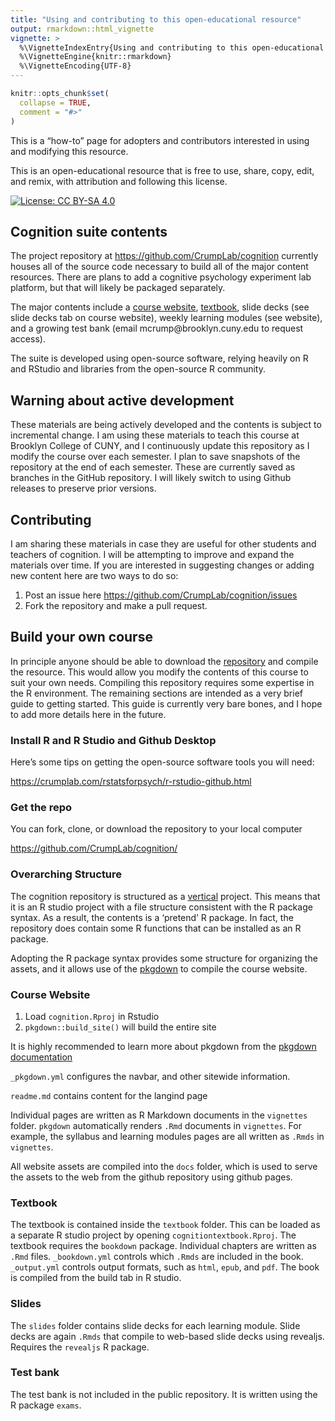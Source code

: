 ```yaml
---
title: "Using and contributing to this open-educational resource"
output: rmarkdown::html_vignette
vignette: >
  %\VignetteIndexEntry{Using and contributing to this open-educational resource}
  %\VignetteEngine{knitr::rmarkdown}
  %\VignetteEncoding{UTF-8}
---
```


```r
knitr::opts_chunk$set(
  collapse = TRUE,
  comment = "#>"
)
```


This is a "how-to" page for adopters and contributors interested in using and modifying this resource.

This is an open-educational resource that is free to use, share, copy, edit, and remix, with attribution and following this license.

[![License: CC BY-SA 4.0](https://img.shields.io/badge/License-CC%20BY--SA%204.0-lightgrey.svg)](https://creativecommons.org/licenses/by-sa/4.0/)

## Cognition suite contents

The project repository at <https://github.com/CrumpLab/cognition> currently houses all of the source code necessary to build all of the major content resources. There are plans to add a cognitive psychology experiment lab platform, but that will likely be packaged separately. 

The major contents include a [course website](https://www.crumplab.com/cognition), [textbook](https://www.crumplab.com/cognition/textbook), slide decks (see slide decks tab on course website), weekly learning modules (see website), and a growing test bank (email mcrump@brooklyn.cuny.edu to request access).

The suite is developed using open-source software, relying heavily on R and RStudio and libraries from the open-source R community. 

## Warning about active development

These materials are being actively developed and the contents is subject to incremental change. I am using these materials to teach this course at Brooklyn College of CUNY, and I continuously update this repository as I modify the course over each semester. I plan to save snapshots of the repository at the end of each semester. These are currently saved as branches in the GitHub repository. I will likely switch to using Github releases to preserve prior versions. 

## Contributing

I am sharing these materials in case they are useful for other students and teachers of cognition. I will be attempting to improve and expand the materials over time. If you are interested in suggesting changes or adding new content here are two ways to do so:

1. Post an issue here <https://github.com/CrumpLab/cognition/issues>
2. Fork the repository and make a pull request.

## Build your own course

In principle anyone should be able to download the [repository](https://github.com/CrumpLab/cognition) and compile the resource. This would allow you modify the contents of this course to suit your own needs. Compiling this repository requires some expertise in the R environment. The remaining sections are intended as a very brief guide to getting started. This guide is currently very bare bones, and I hope to add more details here in the future.

### Install R and R Studio and Github Desktop

Here's some tips on getting the open-source software tools you will need:

<https://crumplab.com/rstatsforpsych/r-rstudio-github.html>

### Get the repo

You can fork, clone, or download the repository to your local computer

<https://github.com/CrumpLab/cognition/>

### Overarching Structure

The cognition repository is structured as a [vertical](https://wwww.crumplab.com/vertical) project. This means that it is an R studio project with a file structure consistent with the R package syntax. As a result, the contents is a 'pretend' R package. In fact, the repository does contain some R functions that can be installed as an R package.

Adopting the R package syntax provides some structure for organizing the assets, and it allows use of the [pkgdown](https://pkgdown.r-lib.org) to compile the course website.

### Course Website

1. Load `cognition.Rproj` in Rstudio
2. `pkgdown::build_site()` will build the entire site

It is highly recommended to learn more about pkgdown from the [pkgdown documentation](https://pkgdown.r-lib.org)

`_pkgdown.yml` configures the navbar, and other sitewide information.

`readme.md` contains content for the langind page

Individual pages are written as R Markdown documents in the `vignettes` folder. `pkgdown` automatically renders `.Rmd` documents in `vignettes`. For example, the syllabus and learning modules pages are all written as `.Rmds` in `vignettes`.

All website assets are compiled into the `docs` folder, which is used to serve the assets to the web from the github repository using github pages.

### Textbook

The textbook is contained inside the `textbook` folder. This can be loaded as a separate R studio project by opening `cognitiontextbook.Rproj`. The textbook requires the `bookdown` package. Individual chapters are written as `.Rmd` files. `_bookdown.yml` controls which `.Rmds` are included in the book. `_output.yml` controls output formats, such as `html`, `epub`, and `pdf`. The book is compiled from the build tab in R studio.

### Slides

The `slides` folder contains slide decks for each learning module. Slide decks are again `.Rmds` that compile to web-based slide decks using revealjs. Requires the `revealjs` R package.

### Test bank

The test bank is not included in the public repository. It is written using the R package `exams`. 




